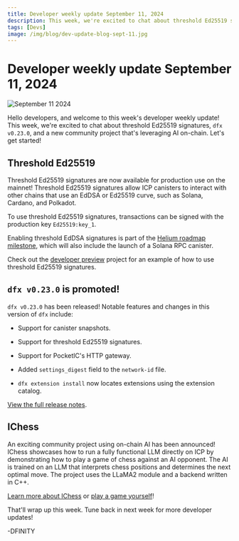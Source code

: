 ```yaml
---
title: Developer weekly update September 11, 2024
description: This week, we're excited to chat about threshold Ed25519 signatures, dfx v0.23.0, and a new community project that's leveraging AI on-chain.
tags: [Devs]
image: /img/blog/dev-update-blog-sept-11.jpg
---
```


# Developer weekly update September 11, 2024

![September 11 2024](../../static/img/blog/dev-update-blog-sept-11.jpg)

Hello developers, and welcome to this week's developer weekly update! This week, we're excited to chat about threshold Ed25519 signatures, `dfx v0.23.0`, and a new community project that's leveraging AI on-chain. Let's get started!

## Threshold Ed25519

Threshold Ed25519 signatures are now available for production use on the mainnet! Threshold Ed25519 signatures allow ICP canisters to interact with other chains that use an EdDSA or Ed25519 curve, such as Solana, Cardano, and Polkadot.

To use threshold Ed25519 signatures, transactions can be signed with the production key `Ed25519:key_1`.

Enabling threshold EdDSA signatures is part of the [Helium roadmap milestone](https://internetcomputer.org/roadmap#Chain%20Fusion-Helium), which will also include the launch of a Solana RPC canister.

Check out the [developer preview](https://github.com/domwoe/schnorr_canister) project for an example of how to use threshold Ed25519 signatures.

## `dfx v0.23.0` is promoted!

`dfx v0.23.0` has been released! Notable features and changes in this version of `dfx` include:

- Support for canister snapshots.

- Support for threshold Ed25519 signatures.

- Support for PocketIC's HTTP gateway.

- Added `settings_digest` field to the `network-id` file.

- `dfx extension install` now locates extensions using the extension catalog.

[View the full release notes](https://github.com/dfinity/sdk/releases/tag/0.23.0).

## IChess

An exciting community project using on-chain AI has been announced! IChess showcases how to run a fully functional LLM directly on ICP by demonstrating how to play a game of chess against an AI opponent. The AI is trained on an LLM that interprets chess positions and determines the next optimal move. The project uses the LLaMA2 module and a backend written in C++. 

[Learn more about IChess](https://forum.dfinity.org/t/ai-player-on-icp-ichess/34839) or [play a game yourself](https://cirh4-aiaaa-aaaan-qmvqa-cai.icp0.io/)!

That'll wrap up this week. Tune back in next week for more developer updates!

-DFINITY